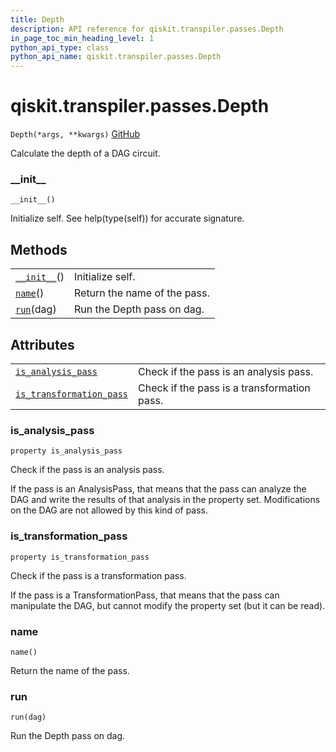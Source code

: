 ```yaml
---
title: Depth
description: API reference for qiskit.transpiler.passes.Depth
in_page_toc_min_heading_level: 1
python_api_type: class
python_api_name: qiskit.transpiler.passes.Depth
---
```


# qiskit.transpiler.passes.Depth

<span id="qiskit.transpiler.passes.Depth" />

`Depth(*args, **kwargs)` [GitHub](https://github.com/qiskit/qiskit/tree/stable/0.18/qiskit/transpiler/passes/analysis/depth.py "view source code")

Calculate the depth of a DAG circuit.

### \_\_init\_\_

<span id="qiskit.transpiler.passes.Depth.__init__" />

`__init__()`

Initialize self. See help(type(self)) for accurate signature.

## Methods

|                                                                                                    |                              |
| -------------------------------------------------------------------------------------------------- | ---------------------------- |
| [`__init__`](#qiskit.transpiler.passes.Depth.__init__ "qiskit.transpiler.passes.Depth.__init__")() | Initialize self.             |
| [`name`](#qiskit.transpiler.passes.Depth.name "qiskit.transpiler.passes.Depth.name")()             | Return the name of the pass. |
| [`run`](#qiskit.transpiler.passes.Depth.run "qiskit.transpiler.passes.Depth.run")(dag)             | Run the Depth pass on dag.   |

## Attributes

|                                                                                                                                            |                                             |
| ------------------------------------------------------------------------------------------------------------------------------------------ | ------------------------------------------- |
| [`is_analysis_pass`](#qiskit.transpiler.passes.Depth.is_analysis_pass "qiskit.transpiler.passes.Depth.is_analysis_pass")                   | Check if the pass is an analysis pass.      |
| [`is_transformation_pass`](#qiskit.transpiler.passes.Depth.is_transformation_pass "qiskit.transpiler.passes.Depth.is_transformation_pass") | Check if the pass is a transformation pass. |

### is\_analysis\_pass

<span id="qiskit.transpiler.passes.Depth.is_analysis_pass" />

`property is_analysis_pass`

Check if the pass is an analysis pass.

If the pass is an AnalysisPass, that means that the pass can analyze the DAG and write the results of that analysis in the property set. Modifications on the DAG are not allowed by this kind of pass.

### is\_transformation\_pass

<span id="qiskit.transpiler.passes.Depth.is_transformation_pass" />

`property is_transformation_pass`

Check if the pass is a transformation pass.

If the pass is a TransformationPass, that means that the pass can manipulate the DAG, but cannot modify the property set (but it can be read).

### name

<span id="qiskit.transpiler.passes.Depth.name" />

`name()`

Return the name of the pass.

### run

<span id="qiskit.transpiler.passes.Depth.run" />

`run(dag)`

Run the Depth pass on dag.


